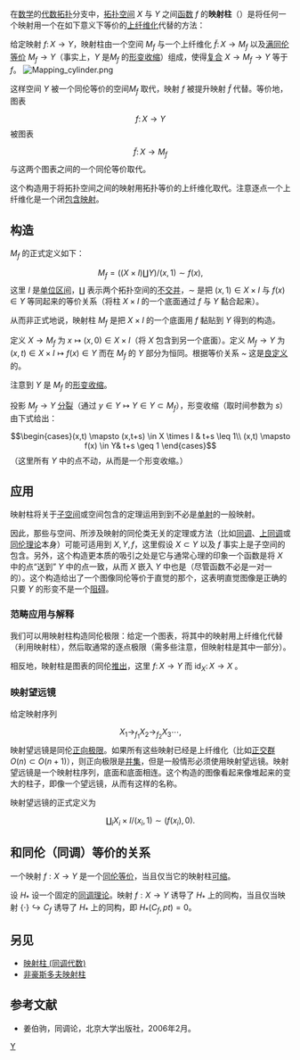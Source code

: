 在[[数学|数学]]的[[代数拓扑|代数拓扑]]分支中，[[拓扑空间|拓扑空间]] <math>X</math> 与 <math>Y</math> 之间[[连续函数_(拓扑学)|函数]] <math>f</math> 的'''映射柱'''（{{lang|en|mapping cylinder}}）是将任何一个映射用一个在如下意义下等价的[[上纤维化|上纤维化]]代替的方法：

给定映射 <math>f\colon X \to Y</math>，映射柱由一个空间 <math>M_f</math> 与一个上纤维化 <math>\tilde f\colon X \to M_f</math> 以及[[满射|满]][[同伦等价|同伦等价]] <math>M_f \to Y</math>（事实上，''Y'' 是<math>M_f</math> 的[[形变收缩|形变收缩]]）组成，使得[[函数复合|复合]] <math>X \to M_f \to Y</math> 等于 ''f''。
[[File:Mapping_cylinder.png|right]]

这样空间 ''Y'' 被一个同伦等价的空间<math>M_f</math> 取代，映射 ''f'' 被提升映射 <math>\tilde f</math> 代替。等价地，图表
:<math>f\colon X \to Y</math>
被图表
:<math>\tilde f\colon X \to M_f</math>
与这两个图表之间的一个同伦等价取代。

这个构造用于将拓扑空间之间的映射用拓扑等价的上纤维化取代。注意逐点一个上纤维化是一个闭[[单射|包含映射]]。

==构造==

''M<sub>f</sub>'' 的正式定义如下：
:<math>M_f = ((X \times I) \coprod Y)/(x,1) \sim f(x),</math>
这里 <math>I</math> 是[[单位区间|单位区间]]，<math>\coprod</math> 表示两个拓扑空间的[[不交并|不交并]]，<math>\sim</math> 是把 <math>(x,1) \in X \times I</math> 与 <math>f(x) \in Y</math> 等同起来的等价关系（将柱 <math>X \times I</math> 的一个底面通过 ''f'' 与 ''Y'' 黏合起来）。

从而非正式地说，映射柱 <math>M_f</math> 是把 <math>X \times I</math> 的一个底面用 ''f'' 黏贴到 ''Y'' 得到的构造。

定义 <math>X \to M_f</math> 为 <math>x \mapsto (x,0) \in X \times I</math>（将 ''X'' 包含到另一个底面）。定义  <math>M_f \to Y</math> 为 <math>(x,t) \in X \times I \mapsto f(x) \in Y</math> 而在 ''M<sub>f</sub>'' 的 ''Y'' 部分为恒同。根据等价关系 ''~'' 这是[[良定义|良定义]]的。

注意到 ''Y'' 是 <math>M_f</math> 的[[形变收缩|形变收缩]]。

投影 <math>M_f \to Y</math> [[分裂_(生物学)|分裂]]（通过 <math>y \in Y \mapsto Y \in Y \subset M_f</math>），形变收缩（取时间参数为 ''s''）由下式给出：
:<math>\begin{cases}(x,t) \mapsto (x,t+s) \in X \times I & t+s \leq 1\\
(x,t) \mapsto f(x) \in Y& t+s \geq 1
\end{cases}</math>
（这里所有 ''Y'' 中的点不动，从而是一个形变收缩。）

==应用==
映射柱将关于[[子空间|子空间]]或空间包含的定理运用到到不必是[[单射|单射]]的一般映射。

因此，那些与空间、所涉及映射的同伦类无关的定理或方法（比如[[同调|同调]]、[[上同调|上同调]]或[[同伦理论|同伦理论]]本身）可能可适用到 <math>X, Y, f</math>，这里假设 <math>X \subset Y</math> 以及 <math>f</math> 事实上是子空间的包含。另外，这个构造更本质的吸引之处是它与通常心理的印象一个函数是将 <math>X</math> 中的点“送到” <math>Y</math> 中的点一致，从而 <math>X</math> 嵌入 <math>Y</math> 中也是（尽管函数不必是一对一的）。这个构造给出了一个图像同伦等价于直觉的那个，这表明直觉图像是正确的只要 <math>Y</math> 的形变不是一个[[阻碍理论|阻碍]]。

===范畴应用与解释===
我们可以用映射柱构造同伦极限：给定一个图表，将其中的映射用上纤维化代替（利用映射柱），然后取通常的逐点极限（需多些注意，但映射柱是其中一部分）。

相反地，映射柱是图表的同伦[[推出_(范畴论)|推出]]，这里 <math>f\colon X \to Y</math> 而 <math>\text{id}_X\colon X \to X</math> 。

===映射望远镜===
给定映射序列
:<math>X_1 \to_{f_1} X_2 \to_{f_2} X_3 \cdots ,</math>
映射望远镜是同伦[[正向极限|正向极限]]。如果所有这些映射已经是上纤维化（比如[[正交群|正交群]] <math>O(n) \subset O(n+1)</math>），则正向极限是[[并集|并集]]，但是一般情形必须使用映射望远镜。映射望远镜是一个映射柱序列，底面和底面相连。这个构造的图像看起来像堆起来的变大的柱子，即像一个望远镜，从而有这样的名称。

映射望远镜的正式定义为
:<math>\coprod_i X_i \times I / (x_i,1) \sim (f(x_i),0) .</math>

==和同伦（同调）等价的关系==
一个映射 <math> f:X\rightarrow Y</math> 是一个[[同伦等价|同伦等价]]，当且仅当它的映射柱[[可缩空间|可缩]]。

设 <math> \mathbb{}H_*</math> 设一个固定的[[同调理论|同调理论]]。映射 <math> f:X\rightarrow Y</math> 诱导了  <math>\mathbb{}H_*</math> 上的同构，当且仅当映射 <math> \{\cdot\}\hookrightarrow C_f</math> 诱导了 <math> \mathbb{}H_*</math> 上的同构，即 <math> \mathbb{}H_*(C_f,pt)=0</math>。


==另见==

* [[映射柱_(同调代数)|映射柱 (同调代数)]]
* [[非豪斯多夫映射柱|非豪斯多夫映射柱]]

==参考文献==
* 姜伯驹，同调论，北京大学出版社，2006年2月。

[[Category:代数拓扑|Y]]